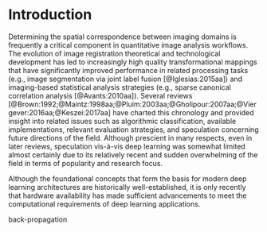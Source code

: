 
# Introduction

Determining the spatial correspondence between imaging domains is frequently a
critical component in quantitative image analysis workflows.  The evolution of
image registration theoretical and technological development has led to increasingly
high quality transformational mappings that have significantly improved performance in related
processing tasks (e.g., image segmentation via joint label fusion [@Iglesias:2015aa])
and imaging-based statistical analysis strategies (e.g., sparse canonical correlation
analysis [@Avants:2010aa]).  Several reviews
[@Brown:1992;@Maintz:1998aa;@Pluim:2003aa;@Gholipour:2007aa;@Viergever:2016aa;@Keszei:2017aa]
have charted this chronology and provided insight into related issues such as algorithmic
classification, available implementations, relevant evaluation strategies, and speculation
concerning future directions of the field.  Although prescient in many respects,
even in later reviews, speculation vis-à-vis deep learning was somewhat limited almost
certainly due to  its relatively recent and sudden overwhelming of the field in terms
of popularity and research focus.

Although the foundational concepts that form the basis for modern deep learning
architectures are historically well-established, it is only recently that
hardware availability has made sufficient advancements to meet the computational
requirements of deep learning applications.

back-propagation





<!--

* Brief history of deep learning.  Cite the various review articles.

* Available resources

    * The usual packages (tensorflow, theano, Caffe, Lasagne, Flux (Julia), Keras (python and R))

    * NiftyNet

    * ANTsRNet

    * Countless repositories of individual implementations

* Brief history of image registration

* Structure of the review

    * Discussion --- what are some of the challengs specific to image registration?

-->